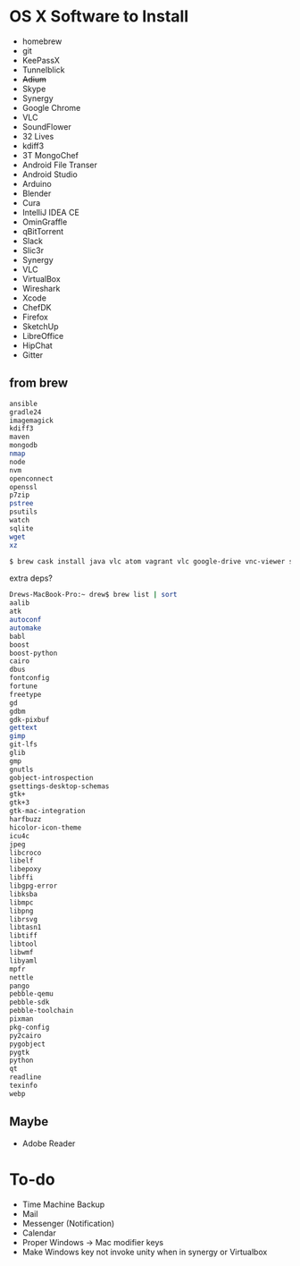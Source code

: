 = OS X Software to Install =
*homebrew
*git
*KeePassX
*Tunnelblick
*<strike>Adium</strike>
*Skype
*Synergy
*Google Chrome
*VLC
*SoundFlower
*32 Lives
* kdiff3
* 3T MongoChef
* Android File Transer
* Android Studio
* Arduino
* Blender
* Cura
* IntelliJ IDEA CE
* OminGraffle
* qBitTorrent
* Slack
* Slic3r
* Synergy
* VLC 
* VirtualBox
* Wireshark
* Xcode
* ChefDK
* Firefox
* SketchUp
* LibreOffice
* HipChat
* Gitter

== from brew ==
<syntaxhighlight lang=bash>
ansible
gradle24
imagemagick
kdiff3
maven
mongodb
nmap
node
nvm
openconnect
openssl
p7zip
pstree
psutils
watch
sqlite
wget
xz

$ brew cask install java vlc atom vagrant vlc google-drive vnc-viewer sublime keepassx
</syntaxhighlight>

extra deps?
<syntaxhighlight lang=bash>
Drews-MacBook-Pro:~ drew$ brew list | sort
aalib
atk
autoconf
automake
babl
boost
boost-python
cairo
dbus
fontconfig
fortune
freetype
gd
gdbm
gdk-pixbuf
gettext
gimp
git-lfs
glib
gmp
gnutls
gobject-introspection
gsettings-desktop-schemas
gtk+
gtk+3
gtk-mac-integration
harfbuzz
hicolor-icon-theme
icu4c
jpeg
libcroco
libelf
libepoxy
libffi
libgpg-error
libksba
libmpc
libpng
librsvg
libtasn1
libtiff
libtool
libwmf
libyaml
mpfr
nettle
pango
pebble-qemu
pebble-sdk
pebble-toolchain
pixman
pkg-config
py2cairo
pygobject
pygtk
python
qt
readline
texinfo
webp
</syntaxhighlight>

== Maybe ==
* Adobe Reader

= To-do =
*Time Machine Backup
*Mail
*Messenger (Notification)
*Calendar
*Proper Windows -> Mac modifier keys
*Make Windows key not invoke unity when in synergy or Virtualbox